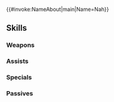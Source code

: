 {{#invoke:NameAbout|main|Name=Nah}}{{HeroPage Tabs}}
{{Hero Infobox
|Name=Nah
|Title=Little Miss
|GrowthModifier=Gen 3
|WeaponType=Red Breath
|Origin=Fire Emblem Awakening
|Gender=Female
|MoveType=Infantry
|actorJP=松嵜麗
|actorEN=—
|artist=恒星ホリグチ
|additionDate=June 10, 2019
|releaseDate=June 11, 2019
|poolDate=June 28, 2019
|randomStartTime=2019-07-11T07:00:00Z
|poolRarities=5
|TagID=ンン
|InternalID=383
|Properties=specRate_202202
|cv1=10
|cv2=6901200
|description=Nowi's daughter. She might look young, but she's actually very responsible. She tries to control her emotions and act maturely. Appears in Fire Emblem Awakening.
}}
{{Stats Page
|Lv1HP=18|Lv1ATK=6|Lv1SPD=6|Lv1DEF=5|Lv1RES=6
|GRHP=60|GRATK=65|GRSPD=45|GRDEF=75|GRRES=60
}}
==Skills==
===Weapons===
{{Weapons Table
|weapon1=Fire Breath
|weapon1Default=1
|weapon1Unlock=1
|weapon2=Fire Breath+
|weapon2Default=3
|weapon2Unlock=2
|weapon3=Flametongue
|weapon3Default=4
|weapon3Unlock=3
|weapon4=Oracle's Breath
|weapon4Default=5
|weapon4Unlock=5
}}
===Assists===
{{Assists Table}}
===Specials===
{{Specials Table
|special1=Glowing Ember
|special1Default=4
|special1Unlock=3
|special2=Bonfire
|special2Unlock=4
}}
===Passives===
{{Passives Table
|passiveA1=Bonus Doubler 1
|passiveA2=Bonus Doubler 2
|passiveA3=Bonus Doubler 3
|passiveA1Unlock=3
|passiveA2Unlock=4
|passiveA3Unlock=5
|passiveB1=Quick Riposte 1
|passiveB2=Quick Riposte 2
|passiveB3=Quick Riposte 3
|passiveB1Unlock=1
|passiveB2Unlock=2
|passiveB3Unlock=4
|passiveC1=Infantry Breath 1
|passiveC2=Infantry Breath 2
|passiveC3=Infantry Breath 3
|passiveC1Unlock=3
|passiveC2Unlock=4
|passiveC3Unlock=5
}}
{{Heroes Navbox}}